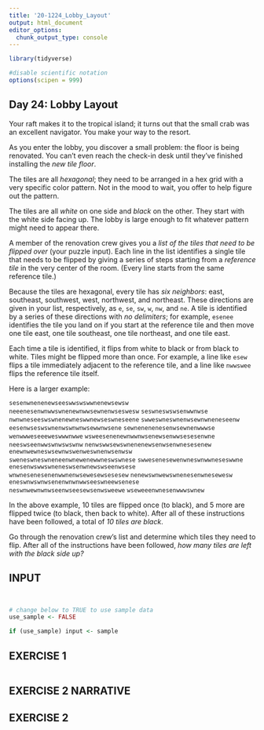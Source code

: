 ```yaml
---
title: '20-1224_Lobby_Layout'
output: html_document
editor_options: 
  chunk_output_type: console
---
```


```r
library(tidyverse)

#disable scientific notation
options(scipen = 999)
```

## Day 24: Lobby Layout

Your raft makes it to the tropical island; it turns out that the small crab was an excellent navigator. You make your way to the resort.

As you enter the lobby, you discover a small problem: the floor is being renovated. You can't even reach the check-in desk until they've finished installing the *new tile floor*.

The tiles are all *hexagonal*; they need to be arranged in a hex grid with a very specific color pattern. Not in the mood to wait, you offer to help figure out the pattern.

The tiles are all *white* on one side and *black* on the other. They start with the white side facing up. The lobby is large enough to fit whatever pattern might need to appear there.

A member of the renovation crew gives you a *list of the tiles that need to be flipped over* (your puzzle input). Each line in the list identifies a single tile that needs to be flipped by giving a series of steps starting from a *reference tile* in the very center of the room. (Every line starts from the same reference tile.)

Because the tiles are hexagonal, every tile has *six neighbors*: east, southeast, southwest, west, northwest, and northeast. These directions are given in your list, respectively, as `e`, `se`, `sw`, `w`, `nw`, and `ne`. A tile is identified by a series of these directions with *no delimiters*; for example, `esenee` identifies the tile you land on if you start at the reference tile and then move one tile east, one tile southeast, one tile northeast, and one tile east.

Each time a tile is identified, it flips from white to black or from black to white. Tiles might be flipped more than once. For example, a line like `esew` flips a tile immediately adjacent to the reference tile, and a line like `nwwswee` flips the reference tile itself.

Here is a larger example:

`sesenwnenenewseeswwswswwnenewsewsw`
`neeenesenwnwwswnenewnwwsewnenwseswesw`
`seswneswswsenwwnwse`
`nwnwneseeswswnenewneswwnewseswneseene`
`swweswneswnenwsewnwneneseenw`
`eesenwseswswnenwswnwnwsewwnwsene`
`sewnenenenesenwsewnenwwwse`
`wenwwweseeeweswwwnwwe`
`wsweesenenewnwwnwsenewsenwwsesesenwne`
`neeswseenwwswnwswswnw`
`nenwswwsewswnenenewsenwsenwnesesenew`
`enewnwewneswsewnwswenweswnenwsenwsw`
`sweneswneswneneenwnewenewwneswswnese`
`swwesenesewenwneswnwwneseswwne`
`enesenwswwswneneswsenwnewswseenwsese`
`wnwnesenesenenwwnenwsewesewsesesew`
`nenewswnwewswnenesenwnesewesw`
`eneswnwswnwsenenwnwnwwseeswneewsenese`
`neswnwewnwnwseenwseesewsenwsweewe`
`wseweeenwnesenwwwswnew`

In the above example, 10 tiles are flipped once (to black), and 5 more are flipped twice (to black, then back to white). After all of these instructions have been followed, a total of *10 tiles are black*.

Go through the renovation crew's list and determine which tiles they need to flip. After all of the instructions have been followed, *how many tiles are left with the black side up?*

## INPUT

```r

```


```r

```


```r
# change below to TRUE to use sample data
use_sample <- FALSE

if (use_sample) input <- sample
```


## EXERCISE 1

```r

```



## EXERCISE 2 NARRATIVE



## EXERCISE 2



```r

```




